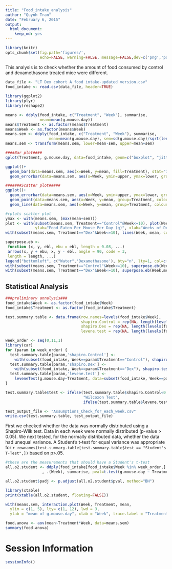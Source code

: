 ```yaml
---
title: "Food_intake_analysis"
author: "Quynh Tran"
date: "February 6, 2015"
output: 
  html_document:
    keep_md: yes
---
```


```r
library(knitr)
opts_chunk$set(fig.path='figures/',
               echo=FALSE, warning=FALSE, message=FALSE,dev=c('png','pdf'))
```

This analysis is to check whether the amount of food consumed by control and dexamethasone treated mice were different.


```r
data_file <- "LT Dex cohort A food intake-updated version.csv"
food_intake <- read.csv(data_file, header=TRUE)
 
library(ggplot2)
library(plyr)
library(reshape2)

means <- ddply(food_intake, c("Treatment", "Week"), summarise,
               mean=mean(g.mouse.day))
means$Treatment <- as.factor(means$Treatment)
means$Week <- as.factor(means$Week)
means.sem <- ddply(food_intake, c("Treatment", "Week"), summarise,
                   mean=mean(g.mouse.day), sem=sd(g.mouse.day)/sqrt(length(g.mouse.day)))
means.sem <- transform(means.sem, lower=mean-sem, upper=mean+sem)

####Bar plot####
qplot(Treatment, g.mouse.day, data=food_intake, geom=c("boxplot", "jitter"), beside=TRUE, main="Amount of food consumed by each group of treated mice")

ggplot()+
  geom_bar(data=means.sem, aes(x=Week, y=mean, fill=Treatment), stat="identity", position="dodge") +
  geom_errorbar(data=means.sem, aes(x=Week, ymin=upper, ymax=lower, group=Treatment), width=0.25, size=0.8, colour="blue", position=position_dodge(0.9))

#######Scatter plot#####
ggplot()+
  geom_errorbar(data=means.sem, aes(x=Week, ymin=upper, ymax=lower, group=Treatment), width=0.2, size=0.5, colour="blue") +
  geom_point(data=means.sem, aes(x=Week, y=mean, group=Treatment, colour=Treatment))+
  geom_line(data=means.sem, aes(x=Week, y=mean, group=Treatment, colour=Treatment))
```

```r
#rplots scatter plot
ymax <- with(means.sem, (max(mean+sem)))
plot <- with(subset(means.sem, Treatment=="Control"&Week<=10), plot(Week, mean, las=1, pch=19, type="l", ylim=c(0,ymax), 
             ylab="Food Eaten Per Mouse Per Day (g)", xlab="Weeks of Dexamethasone"))
with(subset(means.sem, Treatment=="Dex"&Week<=10), lines(Week, mean, col="red", pch=19))

superpose.eb <- 
 function (x, y, ebl, ebu = ebl, length = 0.08, ...) 
 arrows(x, y + ebu, x, y - ebl, angle = 90, code = 3, 
 length = length, ...)
legend("bottomleft", c("Water",'Dexamethasone'), bty="n", lty=1, col=c('black','red'))
with(subset(means.sem, Treatment=="Control"&Week<=10), superpose.eb(Week,mean,sem))
with(subset(means.sem, Treatment=="Dex"&Week<=10), superpose.eb(Week,mean,sem, col="red"))
```


Statistical Analysis
-------
```r

###preliminary annalysis###
food_intake$Week <- as.factor(food_intake$Week)
food_intake$Treatment <- as.factor(food_intake$Treatment)

test.summary.table <- data.frame(row.names=levels(food_intake$Week),
                                 shapiro.Control = rep(NA, length(levels(food_intake$Week))),
                                 shapiro.Dex = rep(NA, length(levels(food_intake$Week))),
                                 levene.test = rep(NA, length(levels(food_intake$Week))))

week_order <- seq(0,11,1)
library(car)
for (param in week_order) {
  test.summary.table[param,'shapiro.Control'] <- 
    with(subset(food_intake, Week==param&Treatment=="Control"), shapiro.test(g.mouse.day))$p.value
  test.summary.table[param,'shapiro.Dex'] <- 
    with(subset(food_intake, Week==param&Treatment=="Dex"), shapiro.test(g.mouse.day))$p.value
  test.summary.table[param,'levene.test'] <- 
    leveneTest(g.mouse.day~Treatment, data=subset(food_intake, Week==param))$`Pr(>F)`[1]
}

test.summary.table$test <- ifelse(test.summary.table$shapiro.Control<0.05|test.summary.table$shapiro.Dex<0.05, 
                                  "Wilcoxon Test", 
                                  ifelse(test.summary.table$levene.test<0.05, "Welch's T-Test", "Student's T-Test"))

test_output_file <- "Assumptions_Check_for_each_week.csv"
write.csv(test.summary.table, test_output_file)
```
First we checked whether the data was normally distributed using a Shapiro-Wilk test. Data in each week were normally distributed (p-value > 0.05).
We next tested, for the normally distributed data, whether the data had unequal variance. A Student's t-test for equal variance was appropriate for `r rownames(test.summary.table[test.summary.table$test == "Student's T-Test",])` based on p>.05.

```r
#these are the measurements that should have a Student's t-test
all.o2.student <- ddply(food_intake[food_intake$Week %in% week_order,]
                , .(Week), summarise, pval=t.test(g.mouse.day ~ Treatment, var.equal=T)$p.value)

all.o2.student$padj <- p.adjust(all.o2.student$pval, method="BH")

```

```r
library(xtable) 
print(xtable(all.o2.student, floating=FALSE))
``` 

```r
with(means.sem, interaction.plot(Week, Treatment, mean,
  ylim = c(1, 5), lty= c(1, 12), lwd = 3,
  ylab = "mean of g.mouse.day", xlab = "Week", trace.label = "Treatment"))

food.anova <- aov(mean~Treatment*Week, data=means.sem)    
summary(food.anova)
```

# Session Information
```r
sessionInfo()
```